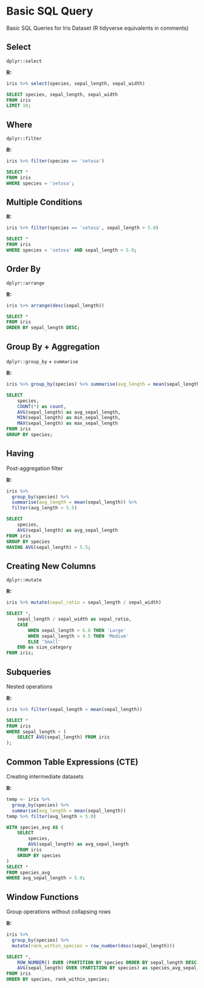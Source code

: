 # Basic SQL Query

Basic SQL Queries for Iris Dataset
(R tidyverse equivalents in comments)

## Select

`dplyr::select`

**R:** 

```r
iris %>% select(species, sepal_length, sepal_width)
```

```sql
SELECT species, sepal_length, sepal_width 
FROM iris 
LIMIT 10;
```

## Where

`dplyr::filter`

**R:**

```r
iris %>% filter(species == 'setosa')
```

```sql
SELECT * 
FROM iris 
WHERE species = 'setosa';
```

## Multiple Conditions

**R:**

```r
iris %>% filter(species == 'setosa', sepal_length > 5.0)
```

```sql
SELECT * 
FROM iris 
WHERE species = 'setosa' AND sepal_length > 5.0;
```

## Order By

`dplyr::arrange`

**R:**

```r
iris %>% arrange(desc(sepal_length))
```

```sql
SELECT * 
FROM iris 
ORDER BY sepal_length DESC;
```

## Group By + Aggregation

`dplyr::group_by` + `summarise`

**R:**

```r
iris %>% group_by(species) %>% summarise(avg_length = mean(sepal_length))
```

```sql
SELECT 
    species,
    COUNT(*) as count,
    AVG(sepal_length) as avg_sepal_length,
    MIN(sepal_length) as min_sepal_length,
    MAX(sepal_length) as max_sepal_length
FROM iris 
GROUP BY species;
```

## Having

Post-aggregation filter

**R:**

```r
iris %>% 
  group_by(species) %>% 
  summarise(avg_length = mean(sepal_length)) %>% 
  filter(avg_length > 5.5)
```

```sql
SELECT 
    species,
    AVG(sepal_length) as avg_sepal_length
FROM iris 
GROUP BY species
HAVING AVG(sepal_length) > 5.5;
```

## Creating New Columns

`dplyr::mutate`

**R:**

```r
iris %>% mutate(sepal_ratio = sepal_length / sepal_width)
```

```sql
SELECT *,
    sepal_length / sepal_width as sepal_ratio,
    CASE 
        WHEN sepal_length > 6.0 THEN 'Large'
        WHEN sepal_length > 4.5 THEN 'Medium' 
        ELSE 'Small' 
    END as size_category
FROM iris;
```

## Subqueries

Nested operations

**R:**

```r
iris %>% filter(sepal_length > mean(sepal_length))
```

```sql
SELECT * 
FROM iris 
WHERE sepal_length > (
    SELECT AVG(sepal_length) FROM iris
);
```

## Common Table Expressions (CTE)

Creating intermediate datasets

**R:**

```r
temp <- iris %>% 
  group_by(species) %>% 
  summarise(avg_length = mean(sepal_length))
temp %>% filter(avg_length > 5.0)
```

```sql
WITH species_avg AS (
    SELECT 
        species,
        AVG(sepal_length) as avg_sepal_length
    FROM iris 
    GROUP BY species
)
SELECT * 
FROM species_avg 
WHERE avg_sepal_length > 5.0;
```

## Window Functions

Group operations without collapsing rows

**R:**

```r
iris %>% 
  group_by(species) %>% 
  mutate(rank_within_species = row_number(desc(sepal_length)))
```

```sql
SELECT *,
    ROW_NUMBER() OVER (PARTITION BY species ORDER BY sepal_length DESC) as rank_within_species,
    AVG(sepal_length) OVER (PARTITION BY species) as species_avg_sepal_length
FROM iris
ORDER BY species, rank_within_species;
```